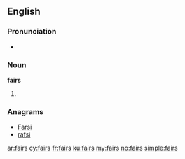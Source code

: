 ==English==

===Pronunciation===
* {{homophones|fares}}

===Noun===
'''fairs'''

# {{plural of|[[fair]]}}

===Anagrams===
* [[Farsi#English|Farsi]]
* [[rafsi#English|rafsi]]

[[ar:fairs]]
[[cy:fairs]]
[[fr:fairs]]
[[ku:fairs]]
[[my:fairs]]
[[no:fairs]]
[[simple:fairs]]